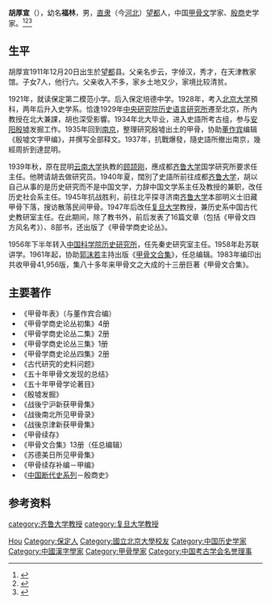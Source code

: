 '''胡厚宣'''（{{bd|1911年|12月20日|1995年|4月15日|catIdx=H胡}}），幼名'''福林'''，男，[[直隶|直隶]]（今[[河北|河北]]）[[望都县|望都]]人，中国[[甲骨文|甲骨文]]学家、[[殷商|殷商]]史学家。<ref>{{Cite book|title=二十世纪中华爱国名人辞典|author=宋德慈, 王德林, 郑福林主编|publisher=吉林大学出版社|year=1990|isbn=|location=长春|pages=553}}</ref><ref>{{Cite book|title=二十世纪中国名人辞典|author=蔡开松, 于信凤主编; 曾卓明, 周溯源, 赵书刚副主编|publisher=辽宁人民出版社|year=1991|isbn=|location=沈阳|pages=}}</ref><ref>{{Cite book|title=中国当代文化名人小传|author=伍杰主编; 崔运玺, 王伟华, 周昌喜副主编|publisher=辽宁人民出版社|year=1993|isbn=9787205022938|location=沈阳|pages=}}</ref>

== 生平 ==
胡厚宣1911年12月20日出生於[[望都县|望都]]县。父亲名步云，字倬汉，秀才，在天津教家馆。子女7人，他行六。父亲收入不多，家乡土地又少，家境比较清贫。

1921年，就读保定第二模范小学。后入保定培德中学。1928年，考入[[北京大学|北京大学]]預科，两年后升入史学系。恰逢1929年[[中央研究院|中央研究院]][[历史语言研究所|历史语言研究所]]遷至北京，所內教授在北大兼課，胡也深受影響。1934年北大毕业，进入史語所考古组，参与[[安阳|安阳]][[殷墟|殷墟]]发掘工作。1935年回到[[南京|南京]]，整理研究殷墟出土的甲骨，协助[[董作宾|董作宾]]编辑《殷墟文字甲编》，并撰写全部释文。1937年，抗戰爆發，隨史語所撤出南京，幾經周折到達昆明。

1939年秋，原在昆明[[云南大学|云南大学]]执教的[[顾颉刚|顾颉刚]]，應成都[[齐鲁大学|齐鲁大学]]国学研究所要求任主任。他聘请胡去做研究员。1940年夏，闊別了史語所前往成都[[齐鲁大学|齐鲁大学]]，胡以自己从事的是历史研究而不是中国文学，力辞中国文学系主任及教授的兼职，改任历史社会系主任。1945年抗战胜利，前往北平探寻济南[[齐鲁大学|齐鲁大学]]本部明义士旧藏甲骨下落，搜访散落民间甲骨。1947年后改任[[复旦大学|复旦大学]]教授，兼历史系中国古代史教研室主任。在此期间，除了教书外，前后发表了16篇文章（包括《甲骨文四方风名考》）、8部书，还出版了《甲骨学商史论丛》。

1956年下半年转入[[中国科学院历史研究所|中国科学院历史研究所]]，任先秦史研究室主任。1958年赴苏联讲学。1961年起，协助[[郭沫若|郭沫若]]主持出版《[[甲骨文合集|甲骨文合集]]》，任总编辑。1983年编印出共收甲骨41,956版，集八十多年来甲骨文之大成的十三册巨著《甲骨文合集》。

== 主要著作 ==
* 《甲骨年表》（与董作宾合编）
* 《甲骨学商史论丛初集》4册
* 《甲骨学商史论丛二集》2册
* 《甲骨学商史论丛三集》1册
* 《甲骨学商史论丛四集》2册
* 《古代研究的史料问题》
* 《五十年甲骨文发现的总结》
* 《五十年甲骨学论著目》
* 《殷墟发掘》
* 《战後宁沪新获甲骨集》
* 《战後南北所见甲骨录》
* 《战後京津新获甲骨集》
* 《甲骨续存》
* 《甲骨文合集》13册（任总编辑）
* 《苏德美日所见甲骨集》
* 《甲骨续存补编－甲编》
* 《[[中国断代史系列|中国断代史系列]]－殷商史》

== 参考资料 ==
{{reflist}}

{{Navboxes
| title  = 胡厚宣在[[中国考古学会|中国考古学会]]的职务
| list1  =
{{中国考古学会第三届理事会}}
}}

{{Authority control}}
{{DEFAULTSORT:Hu胡}}
[[Category:胡姓|Hou]]
[[Category:保定人|Category:保定人]]
[[Category:國立北京大學校友|Category:國立北京大學校友]]
[[category:齐鲁大学教授|category:齐鲁大学教授]]
[[category:复旦大学教授|category:复旦大学教授]]
[[Category:中国历史学家|Category:中国历史学家]]
[[Category:中國漢字學家|Category:中國漢字學家]]
[[Category:甲骨學家|Category:甲骨學家]]
[[Category:中国考古学会名誉理事|Category:中国考古学会名誉理事]]